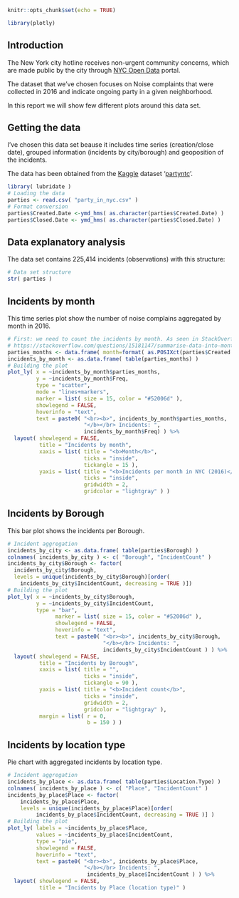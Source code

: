 
```r
knitr::opts_chunk$set(echo = TRUE)
```

```r
library(plotly)
```

## Introduction

The New York city hotline receives non-urgent community concerns, which are made public by
the city through [NYC Open Data](https://opendata.cityofnewyork.us/) portal.

The dataset that we've chosen focuses on Noise complaints that were collected in 2016 and
indicate ongoing party in a given neighborhood.

In this report we will show few different plots around this data set.

## Getting the data

I've chosen this data set beause it includes time series (creation/close date), grouped information (incidents by city/borough) and geoposition of the incidents.

The data has been obtained from the [Kaggle](https://www.kaggle.com/) dataset
'[partyntc](https://www.kaggle.com/somesnm/partynyc)'.

```r
library( lubridate )
# Loading the data
parties <- read.csv( "party_in_nyc.csv" )
# Format conversion
parties$Created.Date <-ymd_hms( as.character(parties$Created.Date) )
parties$Closed.Date <- ymd_hms( as.character(parties$Closed.Date) )
```

## Data explanatory analysis

The data set contains 225,414 incidents (observations) with this structure:

```r
# Data set structure
str( parties )
```

## Incidents by month

This time series plot show the number of noise complains aggregated by month in 2016.

```r
# First: we need to count the incidents by month. As seen in StackOverflow:
# https://stackoverflow.com/questions/15181147/summarise-data-into-monthly-counts-by-year
parties_months <- data.frame( month=format( as.POSIXct(parties$Created.Date), "%Y-%m" ) )
incidents_by_month <- as.data.frame( table(parties_months) )
# Building the plot
plot_ly( x = ~incidents_by_month$parties_months,
         y = ~incidents_by_month$Freq,
         type = "scatter",
         mode = "lines+markers",
         marker = list( size = 15, color = "#52006d" ),
         showlegend = FALSE,
         hoverinfo = "text",
         text = paste0( "<br><b>", incidents_by_month$parties_months,
                        "</b></br> Incidents: ",
                        incidents_by_month$Freq) ) %>%
  layout( showlegend = FALSE,
          title = "Incidents by month",
          xaxis = list( title = "<b>Month</b>",
                        ticks = "inside",
                        tickangle = 15 ),
          yaxis = list( title = "<b>Incidents per month in NYC (2016)</b>",
                        ticks = "inside",
                        gridwidth = 2,
                        gridcolor = "lightgray" ) )
```


## Incidents by Borough

This bar plot shows the incidents per Borough. 

```r
# Incident aggregation
incidents_by_city <- as.data.frame( table(parties$Borough) )
colnames( incidents_by_city ) <- c( "Borough", "IncidentCount" )
incidents_by_city$Borough <- factor(
  incidents_by_city$Borough,
  levels = unique(incidents_by_city$Borough)[order(
    incidents_by_city$IncidentCount, decreasing = TRUE )])
# Building the plot
plot_ly( x = ~incidents_by_city$Borough,
         y = ~incidents_by_city$IncidentCount,
         type = "bar",
               marker = list( size = 15, color = "#52006d" ),
               showlegend = FALSE,
               hoverinfo = "text",
               text = paste0( "<br><b>", incidents_by_city$Borough,
                              "</b></br> Incidents: ",
                              incidents_by_city$IncidentCount ) ) %>%
  layout( showlegend = FALSE,
          title = "Incidents by Borough",
          xaxis = list( title = "",
                        ticks = "inside",
                        tickangle = 90 ),
          yaxis = list( title = "<b>Incident count</b>",
                        ticks = "inside",
                        gridwidth = 2,
                        gridcolor = "lightgray" ),
          margin = list( r = 0,
                         b = 150 ) )
```

## Incidents by location type

Pie chart with aggregated incidents by location type.

```r
# Incident aggregation
incidents_by_place <- as.data.frame( table(parties$Location.Type) )
colnames( incidents_by_place ) <- c( "Place", "IncidentCount" )
incidents_by_place$Place <- factor(
    incidents_by_place$Place,
    levels = unique(incidents_by_place$Place)[order(
         incidents_by_place$IncidentCount, decreasing = TRUE )] )
# Building the plot
plot_ly( labels = ~incidents_by_place$Place,
         values = ~incidents_by_place$IncidentCount,
         type = "pie",
         showlegend = FALSE,
         hoverinfo = "text",
         text = paste0( "<br><b>", incidents_by_place$Place,
                        "</b></br> Incidents: ",
                         incidents_by_place$IncidentCount ) ) %>%
  layout( showlegend = FALSE,
          title = "Incidents by Place (location type)" )
```
